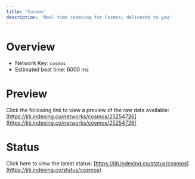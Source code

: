 ```yaml
---
title: 'Cosmos'
description: 'Real time indexing for Cosmos; delivered to you'
---
```


# Overview
- Network Key: `cosmos`
- Estimated beat time: 6000 ms

# Preview
Click the following link to view a preview of the raw data available: [https://jiti.indexing.co/networks/cosmos/25254726](https://jiti.indexing.co/networks/cosmos/25254726)

# Status
Click here to view the latest status: [https://jiti.indexing.co/status/cosmos](https://jiti.indexing.co/status/cosmos)
